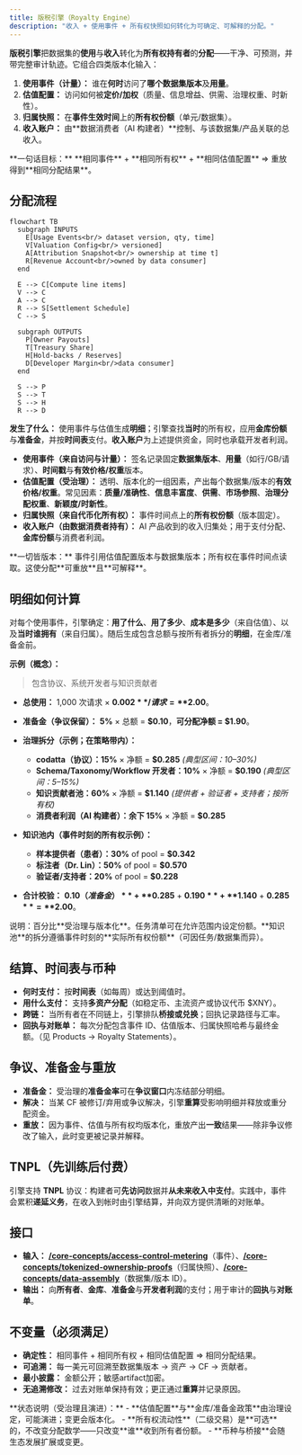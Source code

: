 ```yaml
---
title: 版税引擎（Royalty Engine）
description: "收入 + 使用事件 + 所有权快照如何转化为可确定、可解释的分配。"
---
```


**版税引擎**把数据集的**使用**与**收入**转化为**所有权持有者**的**分配**——干净、可预测，并带完整审计轨迹。它组合四类版本化输入：

1) **使用事件（计量）：** 谁在**何时**访问了**哪个数据集版本**及**用量**。  
2) **估值配置：** 访问如何被**定价/加权**（质量、信息增益、供需、治理权重、时新性）。  
3) **归属快照：** 在**事件生效时间**上的**所有权份额**（单元/数据集）。  
4) **收入账户：** 由**数据消费者（AI 构建者）**控制、与该数据集/产品关联的总收入。

<Tip> 
**一句话目标：** **相同事件** + **相同所有权** + **相同估值配置** ⇒ 重放得到**相同分配结果**。
</Tip>

## 分配流程

```mermaid
flowchart TB
  subgraph INPUTS
    E[Usage Events<br/> dataset version, qty, time]
    V[Valuation Config<br/> versioned]
    A[Attribution Snapshot<br/> ownership at time t]
    R[Revenue Account<br/>owned by data consumer]
  end

  E --> C[Compute line items]
  V --> C
  A --> C
  R --> S[Settlement Schedule]
  C --> S

  subgraph OUTPUTS
    P[Owner Payouts]
    T[Treasury Share]
    H[Hold‑backs / Reserves]
    D[Developer Margin<br/>data consumer]
  end

  S --> P
  S --> T
  S --> H
  R --> D
```

**发生了什么：** 使用事件与估值生成**明细**；引擎查找**当时**的所有权，应用**金库份额**与**准备金**，并按**时间表**支付。**收入账户**为上述提供资金，同时也承载开发者利润。

- **使用事件（来自访问与计量）：** 签名记录固定**数据集版本**、**用量**（如行/GB/请求）、**时间戳**与**有效价格/权重**版本。  
- **估值配置（受治理）：** 透明、版本化的一组因素，产出每个数据集/版本的**有效价格/权重**。常见因素：**质量/准确性**、**信息丰富度**、**供需**、**市场参照**、**治理分配权重**、**新颖度/时新性**。  
- **归属快照（来自代币化所有权）：** 事件时间点上的**所有权份额**（版本固定）。  
- **收入账户（由数据消费者持有）：** AI 产品收到的收入归集处；用于支付分配、**金库份额**与消费者利润。

<Tip> 
**一切皆版本：** 事件引用估值配置版本与数据集版本；所有权在事件时间点读取。这使分配**可重放**且**可解释**。
</Tip>

## 明细如何计算
对每个使用事件，引擎确定：**用了什么**、**用了多少**、**成本是多少**（来自估值）、以及**当时谁拥有**（来自归属）。随后生成包含总额与按所有者拆分的**明细**，在金库/准备金前。

**示例（概念）：**  
> 包含协议、系统开发者与知识贡献者
- **总使用：** 1,000 次请求 × **$0.002**/请求 = **$2.00**。  
- **准备金（争议保留）：** **5%** × 总额 = **$0.10**，**可分配净额 = $1.90**。  
- **治理拆分（示例；在策略带内）：**  
  - **codatta（协议）：15%** × 净额 = **$0.285**  _(典型区间：10–30%)_  
  - **Schema/Taxonomy/Workflow 开发者：10%** × 净额 = **$0.190**  _(典型区间：5–15%)_  
  - **知识贡献者池：60%** × 净额 = **$1.140**  _(提供者 + 验证者 + 支持者；按所有权)_  
  - **消费者利润（AI 构建者）：余下 15%** × 净额 = **$0.285**

- **知识池内（事件时刻的所有权示例）：**  
  - **样本提供者（患者）：30%** of pool = **$0.342**  
  - **标注者（Dr. Lin）：50%** of pool = **$0.570**  
  - **验证者/支持者：20%** of pool = **$0.228**

- **合计校验：** **$0.10（准备金）** + **$0.285** + **$0.190** + **$1.140** + **$0.285** = **$2.00**。

<Warning>
说明：百分比**受治理与版本化**。任务清单可在允许范围内设定份额。**知识池**的拆分遵循事件时刻的**实际所有权份额**（可因任务/数据集而异）。
</Warning>

## 结算、时间表与币种

- **何时支付：** 按**时间表**（如每周）或达到阈值时。  
- **用什么支付：** 支持**多资产分配**（如稳定币、主流资产或协议代币 $XNY）。  
- **跨链：** 当所有者在不同链上，引擎排队**桥接或兑换**；回执记录路径与汇率。  
- **回执与对账单：** 每次分配包含事件 ID、估值版本、归属快照哈希与最终金额。（见 Products → Royalty Statements）。

## 争议、准备金与重放

- **准备金：** 受治理的**准备金率**可在**争议窗口**内冻结部分明细。  
- **解决：** 当某 CF 被修订/弃用或争议解决，引擎**重算**受影响明细并释放或重分配资金。  
- **重放：** 因为事件、估值与所有权均版本化，重放产出**一致**结果——除非争议修改了输入，此时变更被记录并解释。

## TNPL（先训练后付费）
引擎支持 **TNPL** 协议：构建者可**先访问**数据并**从未来收入中支付**。实践中，事件会累积**递延义务**，在收入到帐时由引擎结算，并向双方提供清晰的对账单。

## 接口

- **输入：** **[/core-concepts/access-control-metering](/core-concepts/access-control-metering)**（事件）、**[/core-concepts/tokenized-ownership-proofs](/core-concepts/tokenized-ownership-proofs)**（归属快照）、**[/core-concepts/data-assembly](/core-concepts/data-assembly)**（数据集/版本 ID）。  
- **输出：** 向**所有者**、**金库**、**准备金**与**开发者利润**的支付；用于审计的**回执**与**对账单**。

## 不变量（必须满足）

- **确定性：** 相同事件 + 相同所有权 + 相同估值配置 ⇒ 相同分配结果。  
- **可追溯：** 每一美元可回溯至数据集版本 → 资产 → CF → 贡献者。  
- **最小披露：** 金额公开；敏感artifact加密。  
- **无追溯修改：** 过去对账单保持有效；更正通过**重算**并记录原因。

<Warning> 
**状态说明（受治理且演进）：**  
- **估值配置**与**金库/准备金政策**由治理设定，可能演进；变更会版本化。  
- **所有权流动性**（二级交易）是**可选**的，不改变分配数学——只改变**谁**收到所有者份额。  
- **币种与桥接**会随生态发展扩展或变更。
</Warning>


